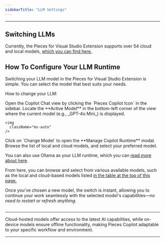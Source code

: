 ```yaml
---
sidebarTitle: "LLM Settings"
---
```


---

## Switching LLMs

Currently, the Pieces for Visual Studio Extension supports over 54 cloud and local models, [which you can find here.](https://docs.pieces.app/products/large-language-models)

## How To Configure Your LLM Runtime

Switching your LLM model in the Pieces for Visual Studio Extension is simple. You can select the model that best suits your needs.

How to change your LLM:

<Steps>
  <Step title="Open the Copilot Chat View">
    Open the Copilot Chat view by clicking the `Pieces Copilot Icon` in the sidebar.
  </Step>
  <Step title="Locate the Active Model">
    Locate the **Active Model** in the bottom-left corner of the view where the current model (e.g., _GPT-4o Mini_) is displayed.

    <img
      className="mx-auto"
    />
  </Step>
  <Step title="View the Models">
    Click on `Change Model` to open the **Manage Copilot Runtime** modal.
  </Step>
  <Step title="Choose your Desired Model">
    Browse the list of local and cloud models, and select your preferred model.
  </Step>
</Steps>

You can also use Ollama as your LLM runtime, which you can [read more about here](https://docs.pieces.app/products/core-dependencies/ollama).

From here, you can browse and select from various available models, such as the local and cloud-based models listed [in the table at the top of this page.](https://docs.pieces.app/products/extensions-plugins/visual-studio/configuration#supported-llms)

Once you’ve chosen a new model, the switch is instant, allowing you to continue your work seamlessly with the selected model's capabilities—_no need to restart or refresh anything._

<img
  className="mx-auto"
/>

---

Cloud-hosted models offer access to the latest AI capabilities, while on-device models ensure offline functionality, making Pieces Copilot adaptable to your specific workflow and environment.

---